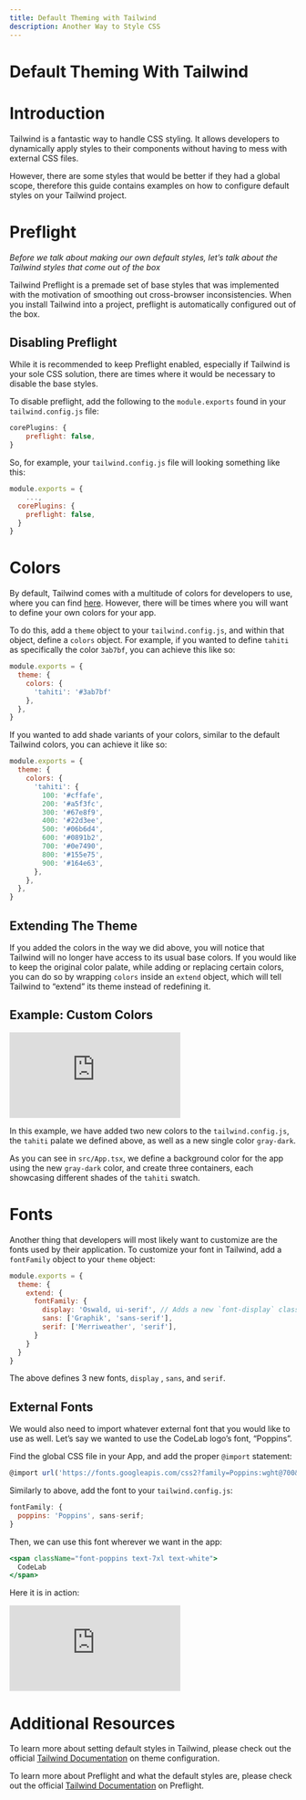 ```yaml
---
title: Default Theming with Tailwind
description: Another Way to Style CSS
---
```




# Default Theming With Tailwind

# Introduction

Tailwind is a fantastic way to handle CSS styling. It allows developers to dynamically apply styles to their components without having to mess with external CSS files. 

However, there are some styles that would be better if they had a global scope, therefore this guide contains examples on how to configure default styles on your Tailwind project.

# Preflight

*Before we talk about making our own default styles, let’s talk about the Tailwind styles that come out of the box*

Tailwind Preflight is a premade set of base styles that was implemented with the motivation of smoothing out cross-browser inconsistencies. When you install Tailwind into a project, preflight is automatically configured out of the box.

## Disabling Preflight

While it is recommended to keep Preflight enabled, especially if Tailwind is your sole CSS solution, there are times where it would be necessary to disable the base styles.

To disable preflight, add the following to the `module.exports` found in your `tailwind.config.js` file:

```jsx
corePlugins: {
    preflight: false,
}
```

So, for example, your `tailwind.config.js` file will looking something like this:

```jsx
module.exports = {
	...,
  corePlugins: {
    preflight: false,
  }
}
```

# Colors

By default, Tailwind comes with a multitude of colors for developers to use, where you can find [here](https://tailwindcss.com/docs/customizing-colors). However, there will be times where you will want to define your own colors for your app.

To do this, add a `theme` object to your `tailwind.config.js`, and within that object, define a `colors` object. For example, if you wanted to define `tahiti` as specifically the color `3ab7bf`, you can achieve this like so:

```jsx
module.exports = {
  theme: {
    colors: {
      'tahiti': '#3ab7bf'
    },
  },
}
```

If you wanted to add shade variants of your colors, similar to the default Tailwind colors, you can achieve it like so:

```jsx
module.exports = {
  theme: {
    colors: {
      'tahiti': {
        100: '#cffafe',
        200: '#a5f3fc',
        300: '#67e8f9',
        400: '#22d3ee',
        500: '#06b6d4',
        600: '#0891b2',
        700: '#0e7490',
        800: '#155e75',
        900: '#164e63',
      },
    },
  },
}
```

## Extending The Theme

If you added the colors in the way we did above, you will notice that Tailwind will no longer have access to its usual base colors. If you would like to keep the original color palate, while adding or replacing certain colors, you can do so by wrapping `colors` inside an `extend` object, which will tell Tailwind to “extend” its theme instead of redefining it.

## Example: Custom Colors

<Embed src = "https://codelab-davis.github.io/codelab-toolkit-sandboxes/#/tailwind/color" />

In this example, we have added two new colors to the `tailwind.config.js`, the `tahiti` palate we defined above, as well as a new single color `gray-dark`.

As you can see in `src/App.tsx`, we define a background color for the app using the new `gray-dark` color, and create three containers, each showcasing different shades of the `tahiti` swatch.

# Fonts

Another thing that developers will most likely want to customize are the fonts used by their application. To customize your font in Tailwind, add a `fontFamily` object to your `theme` object:

```jsx
module.exports = {
  theme: {
    extend: {
      fontFamily: {
        display: 'Oswald, ui-serif', // Adds a new `font-display` class
        sans: ['Graphik', 'sans-serif'],
        serif: ['Merriweather', 'serif'],
      }
    }
  }
}
```

The above defines 3 new fonts, `display` , `sans`, and `serif`.

## External Fonts

We would also need to import whatever external font that you would like to use as well. Let’s say we wanted to use the CodeLab logo’s font, “Poppins”.

Find the global CSS file in your App, and add the proper `@import` statement:

```jsx
@import url('https://fonts.googleapis.com/css2?family=Poppins:wght@700&display=swap');
```

Similarly to above, add the font to your `tailwind.config.js`:

```jsx
fontFamily: {
  poppins: 'Poppins', sans-serif;
}
```

Then, we can use this font wherever we want in the app:

```jsx
<span className="font-poppins text-7xl text-white">
  CodeLab
</span>
```

Here it is in action:

<Embed src = "https://codelab-davis.github.io/codelab-toolkit-sandboxes/#/tailwind/font" />

# Additional Resources

To learn more about setting default styles in Tailwind, please check out the official [Tailwind Documentation](https://tailwindcss.com/docs/theme) on theme configuration.

To learn more about Preflight and what the default styles are, please check out the official [Tailwind Documentation](https://tailwindcss.com/docs/preflight) on Preflight.
